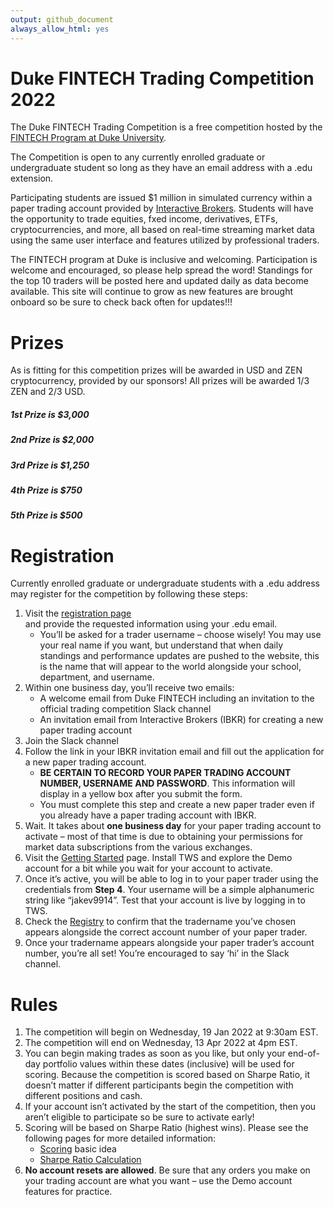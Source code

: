 ```yaml
---
output: github_document
always_allow_html: yes
---
```


<!-- README.md is generated from README.Rmd. Please edit that file -->

# Duke FINTECH Trading Competition 2022
The Duke FINTECH Trading Competition is a free competition hosted by the [FINTECH Program at Duke University](https://fintech.meng.duke.edu/).

The Competition is open to any currently enrolled graduate or undergraduate
student so long as they have an email address with a .edu extension. 

Participating students are issued $1 million in simulated currency within a
paper trading account provided by [Interactive Brokers](https://www.interactivebrokers.com/en/index.php?f=1338&gclid=CjwKCAjw6fCCBhBNEiwAem5SO84OkMDwq8mlx6lCjOmAmCNDUaLbhxtQuFSUlozy6iLEZtmsve2w-hoCQ9sQAvD_BwE).
Students will have the opportunity to trade equities, fxed income, derivatives,
ETFs, cryptocurrencies, and more, all based on real-time streaming market data
using the same user interface and features utilized by professional traders.

The FINTECH program at Duke is inclusive and welcoming. Participation is welcome
and encouraged, so please help spread the word! Standings for the top 10 traders
will be posted here and updated daily as data become available. This site will
continue to grow as new features are brought onboard so be sure to check back
often for updates!!!

# Prizes
As is fitting for this competition prizes will be awarded in USD and ZEN
cryptocurrency, provided by our sponsors! All prizes will be awarded 1/3 ZEN and
2/3 USD.

##### 1st Prize is $3,000
##### 2nd Prize is $2,000
##### 3rd Prize is $1,250
##### 4th Prize is $750
##### 5th Prize is $500


# Registration
Currently enrolled graduate or undergraduate students with a .edu address may
register for the competition by following these steps:

1. Visit the [registration page](https://dukefinance.wufoo.com/forms/2022-duke-fintech-trading-competition/)  
and provide the requested information using your .edu email. 
    - You'll be asked for a trader username -- choose wisely! You may use your
    real name if you want, but understand that when daily standings and
    performance updates are pushed to the website, this is the name that will
    appear to the world alongside your school, department, and username.
2. Within one business day, you'll receive two emails:
    - A welcome email from Duke FINTECH including an invitation to the official
    trading competition Slack channel
    - An invitation email from Interactive Brokers (IBKR) for creating a new
    paper trading account
3. Join the Slack channel
4. Follow the link in your IBKR invitation email and fill out the application
for a new paper trading account. 
    - **BE CERTAIN TO RECORD YOUR PAPER TRADING ACCOUNT NUMBER, USERNAME AND PASSWORD**.
    This information will display in a yellow box after you submit the form.
    - You must complete this step and create a new paper trader even if you
    already have a paper trading account with IBKR.
5. Wait. It takes about **one business day** for your paper trading account
to activate -- most of that time is due to obtaining your permissions for market
data subscriptions from the various exchanges.
6. Visit the [Getting Started](https://gothic-hedge-society.github.io/fintech.trading.competition/articles/fintech-trading-competition.html) 
page. Install TWS and explore the Demo account for a bit while you wait for your
account to activate.
7. Once it's active, you will be able to log in to your paper trader using the
credentials from **Step 4**. Your username will be a simple alphanumeric string
like "jakev9914". Test that your account is live by logging in to TWS.
8. Check the [Registry](https://gothic-hedge-society.github.io/fintech.trading.competition/articles/Registry.html)
to confirm that the tradername you've chosen appears alongside the correct
account number of your paper trader.
9. Once your tradername appears alongside your paper trader's account number,
you're all set! You're encouraged to say 'hi' in the Slack channel.

# Rules
1. The competition will begin on Wednesday, 19 Jan 2022 at 9:30am EST.
2. The competition will end on Wednesday, 13 Apr 2022 at 4pm EST.
3. You can begin making trades as soon as you like, but only your end-of-day
portfolio values within these dates (inclusive) will be used for scoring.
Because the competition is scored based on Sharpe Ratio, it doesn't matter if
different participants begin the competition with different positions and cash.
4. If your account isn't activated by the start of the competition, then you
aren't eligible to participate so be sure to activate early!
5. Scoring will be based on Sharpe Ratio (highest wins). Please see the
following pages for more detailed information:
    - [Scoring](https://gothic-hedge-society.github.io/fintech.trading.competition/articles/Scoring.html) 
      basic idea
    - [Sharpe Ratio Calculation](https://gothic-hedge-society.github.io/fintech.trading.competition/articles/Sharpe%20Ratio%20Calculation.html)
6. **No account resets are allowed**. Be sure that any orders you make on your
trading account are what you want -- use the Demo account features for practice.
